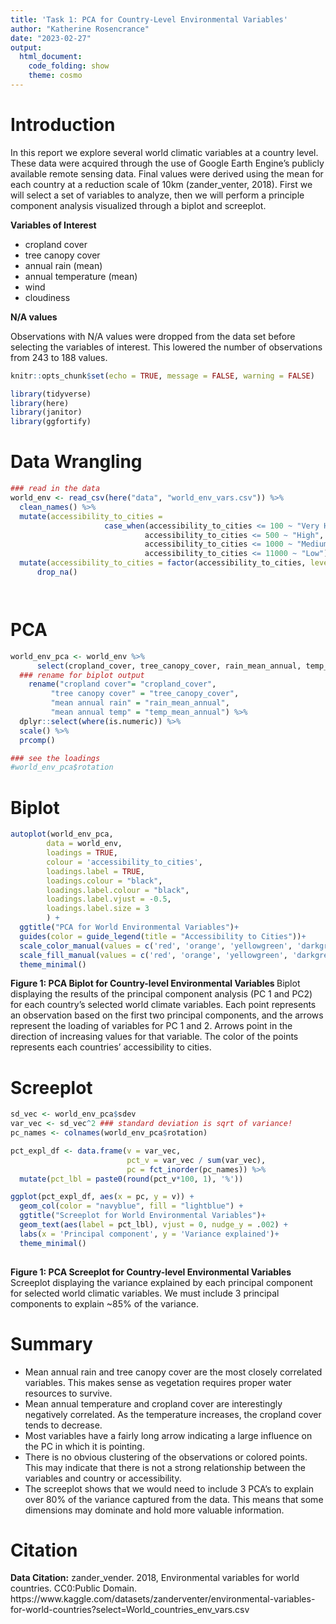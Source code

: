 ```yaml
---
title: 'Task 1: PCA for Country-Level Environmental Variables'
author: "Katherine Rosencrance"
date: "2023-02-27"
output:
  html_document: 
    code_folding: show
    theme: cosmo
---
```

# Introduction
In this report we explore several world climatic variables at a country level. These data were acquired through the use of Google Earth Engine's publicly available remote sensing data. Final values were derived using the mean for each country at a reduction scale of 10km (zander_venter, 2018). First we will select a set of variables to analyze, then we will perform a principle component analysis visualized through a biplot and screeplot.

**Variables of Interest**

- cropland cover
- tree canopy cover
- annual rain (mean)
- annual temperature (mean)
- wind
- cloudiness

**N/A values**

Observations with N/A values were dropped from the data set before selecting the variables of interest. This lowered the number of observations from 243 to 188 values. 

```r
knitr::opts_chunk$set(echo = TRUE, message = FALSE, warning = FALSE)

library(tidyverse)
library(here)
library(janitor)
library(ggfortify)

```

# Data Wrangling
```r
### read in the data
world_env <- read_csv(here("data", "world_env_vars.csv")) %>% 
  clean_names() %>%
  mutate(accessibility_to_cities =
                     case_when(accessibility_to_cities <= 100 ~ "Very High", 
                              accessibility_to_cities <= 500 ~ "High",
                              accessibility_to_cities <= 1000 ~ "Medium",
                              accessibility_to_cities <= 11000 ~ "Low")) %>% 
  mutate(accessibility_to_cities = factor(accessibility_to_cities, levels = c('Low', 'Medium', 'High', 'Very High'))) %>% 
      drop_na()




```

# PCA
```r
world_env_pca <- world_env %>%
      select(cropland_cover, tree_canopy_cover, rain_mean_annual, temp_mean_annual, wind, cloudiness) %>% 
  ### rename for biplot output
    rename("cropland cover"= "cropland_cover",
         "tree canopy cover" = "tree_canopy_cover",
         "mean annual rain" = "rain_mean_annual",
         "mean annual temp" = "temp_mean_annual") %>% 
  dplyr::select(where(is.numeric)) %>%
  scale() %>%
  prcomp()

### see the loadings
#world_env_pca$rotation
```

# Biplot
```r
autoplot(world_env_pca,
     	data = world_env,
     	loadings = TRUE,
     	colour = 'accessibility_to_cities',
     	loadings.label = TRUE,
     	loadings.colour = "black",
     	loadings.label.colour = "black",
     	loadings.label.vjust = -0.5,
     	loadings.label.size = 3
     	) +
  ggtitle("PCA for World Environmental Variables")+
  guides(color = guide_legend(title = "Accessibility to Cities"))+
  scale_color_manual(values = c('red', 'orange', 'yellowgreen', 'darkgreen')) +
  scale_fill_manual(values = c('red', 'orange', 'yellowgreen', 'darkgreen')) +
  theme_minimal()

```

**Figure 1: PCA Biplot for Country-level Environmental Variables ** Biplot displaying the results of the principal component analysis (PC 1 and PC2) for each country's selected world climate variables. Each point represents an observation based on the first two principal components, and the arrows represent the loading of variables for PC 1 and 2. Arrows point in the direction of increasing values for that variable. The color of the points represents each countries' accessibility to cities.


# Screeplot
```r
sd_vec <- world_env_pca$sdev
var_vec <- sd_vec^2 ### standard deviation is sqrt of variance!
pc_names <- colnames(world_env_pca$rotation)

pct_expl_df <- data.frame(v = var_vec,
                          pct_v = var_vec / sum(var_vec),
                          pc = fct_inorder(pc_names)) %>%
  mutate(pct_lbl = paste0(round(pct_v*100, 1), '%'))

ggplot(pct_expl_df, aes(x = pc, y = v)) +
  geom_col(color = "navyblue", fill = "lightblue") +
  ggtitle("Screeplot for World Environmental Variables")+
  geom_text(aes(label = pct_lbl), vjust = 0, nudge_y = .002) +
  labs(x = 'Principal component', y = 'Variance explained')+
  theme_minimal()
  
```

**Figure 1: PCA Screeplot for Country-level Environmental Variables ** Screeplot displaying the variance explained by each principal component for selected world climatic variables. We must include 3 principal components to explain ~85% of the variance.

# Summary
* Mean annual rain and tree canopy cover are the most closely correlated variables. This makes sense as vegetation requires proper water resources to survive.
* Mean annual temperature and cropland cover are interestingly negatively correlated. As the temperature increases, the cropland cover tends to decrease. 
* Most variables have a fairly long arrow indicating a large influence on the PC in which it is pointing.
* There is no obvious clustering of the observations or colored points. This may indicate that there is not a strong relationship between the variables and country or accessibility.
* The screeplot shows that we would need to include 3 PCA's to explain over 80% of the variance captured from the data. This means that some dimensions may dominate and hold more valuable information. 


# Citation
**Data Citation:** zander_vender. 2018, Environmental variables for world countries. CC0:Public Domain. https://www.kaggle.com/datasets/zanderventer/environmental-variables-for-world-countries?select=World_countries_env_vars.csv
